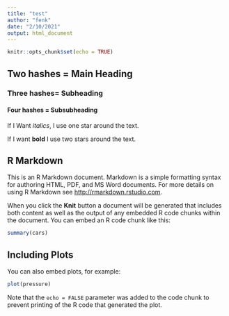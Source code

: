 ```yaml
---
title: "test"
author: "fenk"
date: "2/10/2021"
output: html_document
---
```


```r
knitr::opts_chunk$set(echo = TRUE)
```

## Two hashes = Main Heading
### Three hashes= Subheading
#### Four hashes = Subsubheading

If I Want *italics*, I use one star around the text.

If I want **bold** I use two stars around the text.

## R Markdown

This is an R Markdown document. Markdown is a simple formatting syntax for authoring HTML, PDF, and MS Word documents. For more details on using R Markdown see <http://rmarkdown.rstudio.com>.

When you click the **Knit** button a document will be generated that includes both content as well as the output of any embedded R code chunks within the document. You can embed an R code chunk like this:

```r
summary(cars)
```

## Including Plots

You can also embed plots, for example:

```r
plot(pressure)
```

Note that the `echo = FALSE` parameter was added to the code chunk to prevent printing of the R code that generated the plot.
